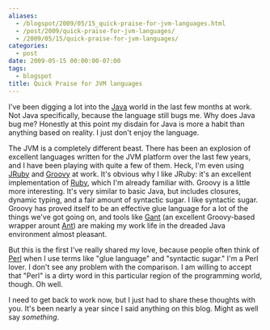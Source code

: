 ```yaml
---
aliases:
  - /blogspot/2009/05/15_quick-praise-for-jvm-languages.html
  - /post/2009/quick-praise-for-jvm-languages/
  - /2009/05/15/quick-praise-for-jvm-languages/
categories:
  - post
date: 2009-05-15 00:00:00-07:00
tags:
  - blogspot
title: Quick Praise for JVM languages
---
```


I've been digging a lot into the [Java][] world in the last few months at work.
Not Java specifically, because the language still bugs me. Why does Java bug
me? Honestly at this point my disdain for Java is more a habit than anything
based on reality. I just don't enjoy the language.

[Java]: https://www.java.com/
[JRuby]: http://jruby.org/
[Gant]: https://gant.github.io/
[Groovy]: http://www.groovy-lang.org/
[Ruby]: https://www.ruby-lang.org/en/
[Ant]: http://ant.apache.org/

The JVM is a completely different beast. There has been an explosion of
excellent languages written for the JVM platform over the last few years, and I
have been playing with quite a few of them. Heck, I'm even using [JRuby][] and
[Groovy][] at work. It's obvious why I like JRuby: it's an excellent
implementation of [Ruby][], which I'm already familiar with. Groovy is a little
more interesting. It's very similar to basic Java, but includes closures,
dynamic typing, and a fair amount of syntactic sugar. I like syntactic sugar.
Groovy has proved itself to be an effective glue language for a lot of the
things we've got going on, and tools like [Gant][] (an excellent Groovy-based
wrapper arount [Ant][]) are making my work life in the dreaded Java environment
almost pleasant.

[Perl]: https://www.perl.org

But this is the first I've really shared my love, because people often think of
[Perl][] when I use terms like "glue language" and "syntactic sugar." I'm a
Perl lover. I don't see any problem with the comparison. I am willing to accept
that "Perl" is a dirty word in this particular region of the programming world,
though. Oh well.

I need to get back to work now, but I just had to share these thoughts with
you. It's been nearly a year since I said anything on this blog. Might as well
say *something*.
